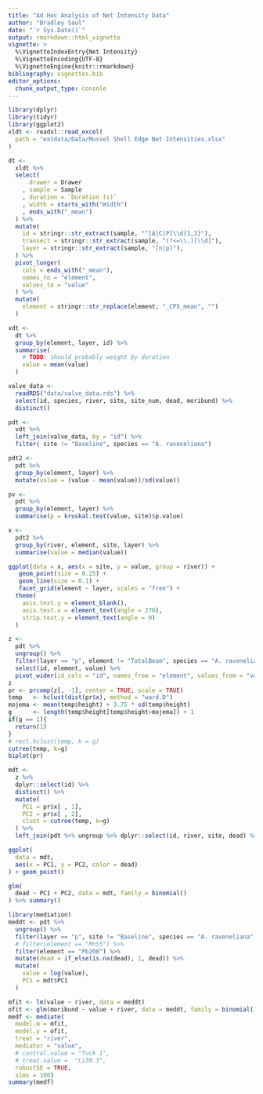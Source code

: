 ```yaml
---
title: "Ad Hoc Analysis of Net Intensity Data"
author: "Bradley Saul"
date: "`r Sys.Date()`"
output: rmarkdown::html_vignette
vignette: >
  %\VignetteIndexEntry{Net Intensity}
  %\VignetteEncoding{UTF-8}
  %\VignetteEngine{knitr::rmarkdown}
bibliography: vignettes.bib
editor_options: 
  chunk_output_type: console
---
```



```r
library(dplyr)
library(tidyr)
library(ggplot2)
xldt <- readxl::read_excel(
  path = "extdata/Data/Mussel Shell Edge Net Intensities.xlsx"
)

```


```r

dt <- 
  xldt %>%
  select(
      drawer = Drawer
    , sample = Sample
    , duration = `Duration (s)`
    , width = starts_with("Width")
    , ends_with("_mean")
  ) %>%
  mutate(
    id = stringr::str_extract(sample, "^[A|C|P]\\d{1,3}"),
    transect = stringr::str_extract(sample, "(?<=\\.)[\\d]"),
    layer = stringr::str_extract(sample, "[n|p]"),
  ) %>%
  pivot_longer(
    cols = ends_with("_mean"),
    names_to = "element",
    values_to = "value"
  ) %>%
  mutate(
    element = stringr::str_replace(element, "_CPS_mean", "")
  )
```

```r
vdt <- 
  dt %>%
  group_by(element, layer, id) %>%
  summarise(
    # TODO: should probably weight by duration
    value = mean(value)
  ) 
```

```r
valve_data <- 
  readRDS("data/valve_data.rds") %>%
  select(id, species, river, site, site_num, dead, moribund) %>%
  distinct()
```

```r
pdt <- 
  vdt %>%
  left_join(valve_data, by = "id") %>%
  filter( site != "Baseline", species == "A. raveneliana")

pdt2 <-
  pdt %>%
  group_by(element, layer) %>%
  mutate(value = (value - mean(value))/sd(value))

pv <- 
  pdt %>%
  group_by(element, layer) %>%
  summarise(p = kruskal.test(value, site)$p.value)

x <- 
  pdt2 %>%
  group_by(river, element, site, layer) %>%
  summarise(value = median(value))

ggplot(data = x, aes(x = site, y = value, group = river)) +
   geom_point(size = 0.25) +
   geom_line(size = 0.1) + 
   facet_grid(element ~ layer, scales = "free") +
  theme(
    axis.text.y = element_blank(),
    axis.text.x = element_text(angle = 270),
    strip.text.y = element_text(angle = 0)
  )
```


```r
z <- 
  pdt %>%
  ungroup() %>%
  filter(layer == "p", element != "TotalBeam", species == "A. raveneliana", site != "Baseline") %>%
  select(id, element, value) %>%
  pivot_wider(id_cols = "id", names_from = "element", values_from = "value")
z
pr <- prcomp(z[, -1], center = TRUE, scale = TRUE)
temp   <- hclust(dist(pr$x), method = "ward.D")
mojema <- mean(temp$height) + 3.75 * sd(temp$height)
g      <- length(temp$height[temp$height>mojema]) + 1
if(g == 1){
  return(1)
}
# rect.hclust(temp, k = g)
cutree(temp, k=g)
biplot(pr)

mdt <- 
  z %>%
  dplyr::select(id) %>%
  distinct() %>%
  mutate(
    PC1 = pr$x[ , 1], 
    PC2 = pr$x[ , 2],
    clust = cutree(temp, k=g)
  ) %>%
  left_join(pdt %>% ungroup %>% dplyr::select(id, river, site, dead) %>% distinct(), by = "id")

ggplot(
  data = mdt,
  aes(x = PC1, y = PC2, color = dead)
) + geom_point()

glm(
  dead ~ PC1 + PC2, data = mdt, family = binomial()
) %>% summary()

```

```r
library(mediation)
meddt <- pdt %>%
  ungroup() %>%
  filter(layer == "p", site != "Baseline", species == "A. raveneliana") %>%
  # filter(element == "Mn55") %>%
  filter(element == "Pb208") %>%
  mutate(dead = if_else(is.na(dead), 1, dead)) %>%
  mutate(
    value = log(value),
    PC1 = mdt$PC1
  )

mfit <- lm(value ~ river, data = meddt)
ofit <- glm(moribund ~ value + river, data = meddt, family = binomial())
medf <- mediate(
  model.m = mfit,
  model.y = ofit,
  treat = "river",
  mediator = "value",
  # control.value = "Tuck 1",
  # treat.value =  "LiTN 3",
  robustSE = TRUE,
  sims = 100)
summary(medf)
```